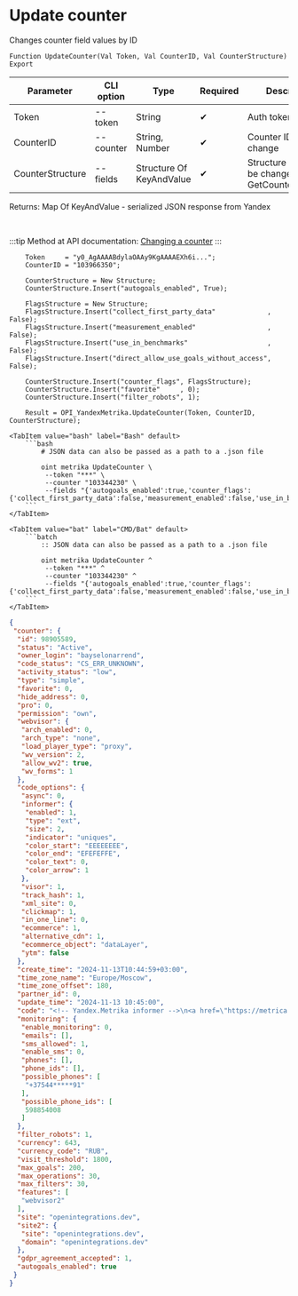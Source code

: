 ﻿---
sidebar_position: 2
description: Update counter and other functions to work with Yandex Metrika in the Open Integration Package, a free open-source integration library for 1C:Enterprise 8, OneScript and CLI
keywords: [1C, 1С, 1С:Enterprise, 1С:Enterprise 8.3, API, Integration, Services, Exchange, OneScript, CLI, Yandex Metrika]
---


# Update counter
 Changes counter field values by ID



`Function UpdateCounter(Val Token, Val CounterID, Val CounterStructure) Export`

  | Parameter | CLI option | Type | Required | Description |
  |-|-|-|-|-|
  | Token | --token | String | &#x2714; | Auth token |
  | CounterID | --counter | String, Number | &#x2714; | Counter ID to change |
  | CounterStructure | --fields | Structure Of KeyAndValue | &#x2714; | Structure of fields to be changed. See GetCounterStructure |

  
  Returns:  Map Of KeyAndValue - serialized JSON response from Yandex

<br/>

:::tip
Method at API documentation: [Changing a counter](https://yandex.ru/dev/metrika/en/management/openapi/counter/editCounter)
:::
<br/>



```bsl title="1C:Enterprise/OneScript code example"
    Token     = "y0_AgAAAABdylaOAAy9KgAAAAEXh6i...";
    CounterID = "103966350";

    CounterStructure = New Structure;
    CounterStructure.Insert("autogoals_enabled", True);

    FlagsStructure = New Structure;
    FlagsStructure.Insert("collect_first_party_data"             , False);
    FlagsStructure.Insert("measurement_enabled"                  , False);
    FlagsStructure.Insert("use_in_benchmarks"                    , False);
    FlagsStructure.Insert("direct_allow_use_goals_without_access", False);

    CounterStructure.Insert("counter_flags", FlagsStructure);
    CounterStructure.Insert("favorite"     , 0);
    CounterStructure.Insert("filter_robots", 1);

    Result = OPI_YandexMetrika.UpdateCounter(Token, CounterID, CounterStructure);
```
 

 <Tabs>
  
    <TabItem value="bash" label="Bash" default>
        ```bash
            # JSON data can also be passed as a path to a .json file
            
            oint metrika UpdateCounter \
             --token "***" \
             --counter "103344230" \
             --fields "{'autogoals_enabled':true,'counter_flags':{'collect_first_party_data':false,'measurement_enabled':false,'use_in_benchmarks':false,'direct_allow_use_goals_without_access':false},'favorite':0,'filter_robots':1}"
        ```
    </TabItem>
  
    <TabItem value="bat" label="CMD/Bat" default>
        ```batch
            :: JSON data can also be passed as a path to a .json file
            
            oint metrika UpdateCounter ^
             --token "***" ^
             --counter "103344230" ^
             --fields "{'autogoals_enabled':true,'counter_flags':{'collect_first_party_data':false,'measurement_enabled':false,'use_in_benchmarks':false,'direct_allow_use_goals_without_access':false},'favorite':0,'filter_robots':1}"
        ```
    </TabItem>
</Tabs>


```json title="Result"
{
 "counter": {
  "id": 98905589,
  "status": "Active",
  "owner_login": "bayselonarrend",
  "code_status": "CS_ERR_UNKNOWN",
  "activity_status": "low",
  "type": "simple",
  "favorite": 0,
  "hide_address": 0,
  "pro": 0,
  "permission": "own",
  "webvisor": {
   "arch_enabled": 0,
   "arch_type": "none",
   "load_player_type": "proxy",
   "wv_version": 2,
   "allow_wv2": true,
   "wv_forms": 1
  },
  "code_options": {
   "async": 0,
   "informer": {
    "enabled": 1,
    "type": "ext",
    "size": 2,
    "indicator": "uniques",
    "color_start": "EEEEEEEE",
    "color_end": "EFEFEFFE",
    "color_text": 0,
    "color_arrow": 1
   },
   "visor": 1,
   "track_hash": 1,
   "xml_site": 0,
   "clickmap": 1,
   "in_one_line": 0,
   "ecommerce": 1,
   "alternative_cdn": 1,
   "ecommerce_object": "dataLayer",
   "ytm": false
  },
  "create_time": "2024-11-13T10:44:59+03:00",
  "time_zone_name": "Europe/Moscow",
  "time_zone_offset": 180,
  "partner_id": 0,
  "update_time": "2024-11-13 10:45:00",
  "code": "<!-- Yandex.Metrika informer -->\n<a href=\"https://metrica.yandex.com/stat/?id=98905589&amp;from=informer\" target=\"_blank\" rel=\"nofollow\">\n    <img src=\"//bs.yandex.ru/informer/98905589/2_1_EEEEEEEE_EFEFEFFE_0_uniques\"\n         style=\"width:80px; height:31px; border:0;\"\n         alt=\"Yandex.Metrica\"\n         title=\"Yandex.Metrica: data for today (unique users)\"\n        onclick=\"try{Ya.Metrika.informer({i:this,id:98905589,lang:'en'});return false}catch(e){}\"/>\n</a>\n<!-- /Yandex.Metrika informer -->\n\n<!-- Yandex.Metrika counter -->\n<script type=\"text/javascript\">\n    (function(m,e,t,r,i,k,a){\n        m[i]=m[i]||function(){(m[i].a=m[i].a||[]).push(arguments)};\n        m[i].l=1*new Date();\n        k=e.createElement(t),a=e.getElementsByTagName(t)[0],k.async=1,k.src=r,a.parentNode.insertBefore(k,a)\n    })(window, document,'script','//mc.webvisor.org/metrika/tag_ww.js', 'ym');\n\n    ym(98905589, 'init', {accurateTrackBounce:true, trackLinks:true, webvisor:true, trackHash:true, clickmap:true, ecommerce:\"dataLayer\", params: {__ym: {isFromApi: 'yesIsFromApi'}}});\n</script>\n<noscript><div><img src=\"https://mc.yandex.ru/watch/98905589\" style=\"position:absolute; left:-9999px;\" alt=\"\" /></div></noscript>\n<!-- /Yandex.Metrika counter -->\n\n\n",
  "monitoring": {
   "enable_monitoring": 0,
   "emails": [],
   "sms_allowed": 1,
   "enable_sms": 0,
   "phones": [],
   "phone_ids": [],
   "possible_phones": [
    "+37544*****91"
   ],
   "possible_phone_ids": [
    598854008
   ]
  },
  "filter_robots": 1,
  "currency": 643,
  "currency_code": "RUB",
  "visit_threshold": 1800,
  "max_goals": 200,
  "max_operations": 30,
  "max_filters": 30,
  "features": [
   "webvisor2"
  ],
  "site": "openintegrations.dev",
  "site2": {
   "site": "openintegrations.dev",
   "domain": "openintegrations.dev"
  },
  "gdpr_agreement_accepted": 1,
  "autogoals_enabled": true
 }
}
```

